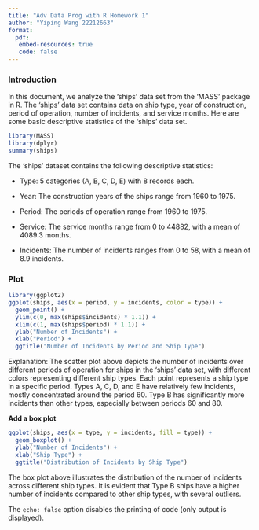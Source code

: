 ```yaml
---
title: "Adv Data Prog with R Homework 1"
author: "Yiping Wang 22212663"
format: 
  pdf:
   embed-resources: true
   code: false
---
```


### Introduction

In this document, we analyze the 'ships' data set from the 'MASS' package in R. The 'ships' data set contains data on ship type, year of construction, period of operation, number of incidents, and service months. Here are some basic descriptive statistics of the 'ships' data set.

```r
library(MASS)
library(dplyr)
summary(ships)
```

The 'ships' dataset contains the following descriptive statistics:

-   Type: 5 categories (A, B, C, D, E) with 8 records each.

-   Year: The construction years of the ships range from 1960 to 1975.

-   Period: The periods of operation range from 1960 to 1975.

-   Service: The service months range from 0 to 44882, with a mean of 4089.3 months.

-   Incidents: The number of incidents ranges from 0 to 58, with a mean of 8.9 incidents.

### Plot

```r
library(ggplot2)
ggplot(ships, aes(x = period, y = incidents, color = type)) +
  geom_point() +
  ylim(c(0, max(ships$incidents) * 1.1)) + 
  xlim(c(1, max(ships$period) * 1.1)) + 
  ylab("Number of Incidents") + 
  xlab("Period") +
  ggtitle("Number of Incidents by Period and Ship Type")
```

Explanation: The scatter plot above depicts the number of incidents over different periods of operation for ships in the 'ships' data set, with different colors representing different ship types. Each point represents a ship type in a specific period. Types A, C, D, and E have relatively few incidents, mostly concentrated around the period 60. Type B has significantly more incidents than other types, especially between periods 60 and 80.

**Add a box plot**

```r
ggplot(ships, aes(x = type, y = incidents, fill = type)) +
  geom_boxplot() +
  ylab("Number of Incidents") + 
  xlab("Ship Type") +
  ggtitle("Distribution of Incidents by Ship Type")
```

The box plot above illustrates the distribution of the number of incidents across different ship types. It is evident that Type B ships have a higher number of incidents compared to other ship types, with several outliers.

The `echo: false` option disables the printing of code (only output is displayed).
